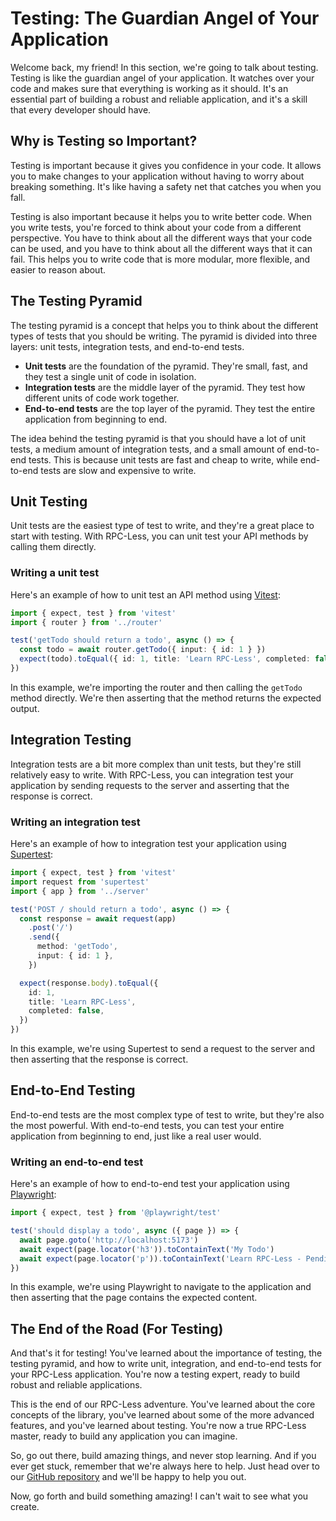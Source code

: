 # Testing: The Guardian Angel of Your Application

Welcome back, my friend! In this section, we're going to talk about testing. Testing is like the guardian angel of your application. It watches over your code and makes sure that everything is working as it should. It's an essential part of building a robust and reliable application, and it's a skill that every developer should have.

## Why is Testing so Important?

Testing is important because it gives you confidence in your code. It allows you to make changes to your application without having to worry about breaking something. It's like having a safety net that catches you when you fall.

Testing is also important because it helps you to write better code. When you write tests, you're forced to think about your code from a different perspective. You have to think about all the different ways that your code can be used, and you have to think about all the different ways that it can fail. This helps you to write code that is more modular, more flexible, and easier to reason about.

## The Testing Pyramid

The testing pyramid is a concept that helps you to think about the different types of tests that you should be writing. The pyramid is divided into three layers: unit tests, integration tests, and end-to-end tests.

*   **Unit tests** are the foundation of the pyramid. They're small, fast, and they test a single unit of code in isolation.
*   **Integration tests** are the middle layer of the pyramid. They test how different units of code work together.
*   **End-to-end tests** are the top layer of the pyramid. They test the entire application from beginning to end.

The idea behind the testing pyramid is that you should have a lot of unit tests, a medium amount of integration tests, and a small amount of end-to-end tests. This is because unit tests are fast and cheap to write, while end-to-end tests are slow and expensive to write.

## Unit Testing

Unit tests are the easiest type of test to write, and they're a great place to start with testing. With RPC-Less, you can unit test your API methods by calling them directly.

### Writing a unit test

Here's an example of how to unit test an API method using [Vitest](https://vitest.dev/):

```ts
import { expect, test } from 'vitest'
import { router } from '../router'

test('getTodo should return a todo', async () => {
  const todo = await router.getTodo({ input: { id: 1 } })
  expect(todo).toEqual({ id: 1, title: 'Learn RPC-Less', completed: false })
})
```

In this example, we're importing the router and then calling the `getTodo` method directly. We're then asserting that the method returns the expected output.

## Integration Testing

Integration tests are a bit more complex than unit tests, but they're still relatively easy to write. With RPC-Less, you can integration test your application by sending requests to the server and asserting that the response is correct.

### Writing an integration test

Here's an example of how to integration test your application using [Supertest](https://github.com/ladjs/supertest):

```ts
import { expect, test } from 'vitest'
import request from 'supertest'
import { app } from '../server'

test('POST / should return a todo', async () => {
  const response = await request(app)
    .post('/')
    .send({
      method: 'getTodo',
      input: { id: 1 },
    })

  expect(response.body).toEqual({
    id: 1,
    title: 'Learn RPC-Less',
    completed: false,
  })
})
```

In this example, we're using Supertest to send a request to the server and then asserting that the response is correct.

## End-to-End Testing

End-to-end tests are the most complex type of test to write, but they're also the most powerful. With end-to-end tests, you can test your entire application from beginning to end, just like a real user would.

### Writing an end-to-end test

Here's an example of how to end-to-end test your application using [Playwright](https://playwright.dev/):

```ts
import { expect, test } from '@playwright/test'

test('should display a todo', async ({ page }) => {
  await page.goto('http://localhost:5173')
  await expect(page.locator('h3')).toContainText('My Todo')
  await expect(page.locator('p')).toContainText('Learn RPC-Less - Pending')
})
```

In this example, we're using Playwright to navigate to the application and then asserting that the page contains the expected content.

## The End of the Road (For Testing)

And that's it for testing! You've learned about the importance of testing, the testing pyramid, and how to write unit, integration, and end-to-end tests for your RPC-Less application. You're now a testing expert, ready to build robust and reliable applications.

This is the end of our RPC-Less adventure. You've learned about the core concepts of the library, you've learned about some of the more advanced features, and you've learned about testing. You're now a true RPC-Less master, ready to build any application you can imagine.

So, go out there, build amazing things, and never stop learning. And if you ever get stuck, remember that we're always here to help. Just head over to our [GitHub repository](https://github.com/your-repo) and we'll be happy to help you out.

Now, go forth and build something amazing! I can't wait to see what you create.
